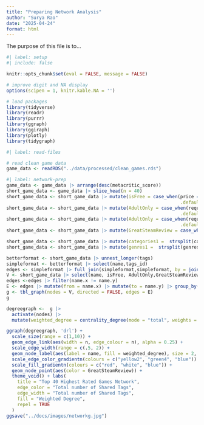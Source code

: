 ```yaml
---
title: "Preparing Network Analysis"
author: "Surya Rao"
date: "2025-04-24"
format: html
---
```


The purpose of this file is to...

```r
#| label: setup
#| include: false

knitr::opts_chunk$set(eval = FALSE, message = FALSE)

# improve digit and NA display 
options(scipen = 1, knitr.kable.NA = '')

# load packages
library(tidyverse)
library(readr)
library(purrr)
library(ggraph)
library(ggiraph)
library(plotly)
library(tidygraph)

```

```r
#| label: read-files

# read clean game data 
game_data <- readRDS("../data/processed/clean_games.rds")

```

```r
#| label: network-prep
game_data <- game_data |> arrange(desc(metacritic_score))
short_game_data <- game_data |> slice_head(n = 40) 
short_game_data <- short_game_data |> mutate(isFree = case_when(price == 0 ~ TRUE,
                                                                .default = FALSE))
short_game_data <- short_game_data |> mutate(AdultOnly = case_when(required_age > 17 ~ TRUE,
                                                                .default = FALSE))
short_game_data <- short_game_data |> mutate(AdultOnly = case_when(required_age >= 17 ~ TRUE,
                                                                .default = FALSE))
short_game_data <- short_game_data |> mutate(GreatSteamReview = case_when((positive/(positive + negative)) >= .95 ~ TRUE, .default = FALSE))

short_game_data <- short_game_data |> mutate(categories1 =  strsplit(categories, ", "))
short_game_data <- short_game_data |> mutate(genres1 =  strsplit(genres, ", "))

betterformat <- short_game_data |> unnest_longer(tags) 
simpleformat <- betterformat |> select(name,tags_id)
edges <- simpleformat |> full_join(simpleformat,simpleformat, by = join_by(tags_id == tags_id))
V <- short_game_data |> select(name, isFree, AdultOnly,GreatSteamReview)
edges <-edges |> filter(name.x != name.y)
E <- edges |> mutate(from = name.x) |> mutate(to = name.y) |> group_by(from,to) |> summarize(n = n(), tags = list(tags_id))
g <- tbl_graph(nodes = V, directed = FALSE, edges = E)
g
```


```r
degreegraph <-  g |> 
  activate(nodes) |> 
  mutate(weighted_degree = centrality_degree(mode = "total", weights = n)) 

ggraph(degreegraph, 'drl') +
  scale_size(range = c(1,10)) +
  geom_edge_link(aes(width = n, edge_colour = n), alpha = 0.25) + 
  scale_edge_width(range = c(.5, 2)) +
  geom_node_label(aes(label = name, fill = weighted_degree), size = 2, repel = TRUE) +
  scale_edge_color_gradientn(colours = c("yellow2", "green4", "blue")) +
  scale_fill_gradientn(colours = c("red", "white", "blue")) +
  geom_node_point(aes(color = GreatSteamReview)) + 
  theme_void() + labs(
    title = "Top 40 Highest Rated Games Network",
    edge_color = "Total number of Shared Tags",
    edge_width = "Total number of Shared Tags",
    fill = "Weighted Degree", 
    repel = TRUE
  )
ggsave("../docs/images/networkg.jpg")
```

